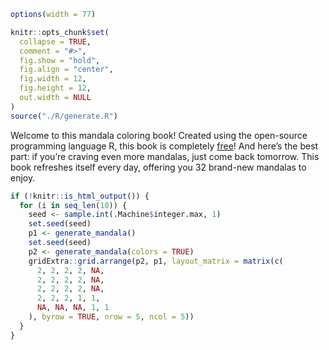 ```r
options(width = 77)

knitr::opts_chunk$set(
  collapse = TRUE,
  comment = "#>",
  fig.show = "hold",
  fig.align = "center",
  fig.width = 12,
  fig.height = 12,
  out.width = NULL
)
source("./R/generate.R")
```

Welcome to this mandala coloring book! Created using the open-source programming language R, this book is completely [free](https://www.gnu.org/philosophy/free-sw.html)! And here's the best part: if you're craving even more mandalas, just come back tomorrow. This book refreshes itself every day, offering you 32 brand-new mandalas to enjoy.

```r
if (!knitr::is_html_output()) {
  for (i in seq_len(10)) {
    seed <- sample.int(.Machine$integer.max, 1)
    set.seed(seed)
    p1 <- generate_mandala()
    set.seed(seed)
    p2 <- generate_mandala(colors = TRUE)
    gridExtra::grid.arrange(p2, p1, layout_matrix = matrix(c(
      2, 2, 2, 2, NA,
      2, 2, 2, 2, NA,
      2, 2, 2, 2, NA,
      2, 2, 2, 1, 1,
      NA, NA, NA, 1, 1
    ), byrow = TRUE, nrow = 5, ncol = 5))
  }
}
```
